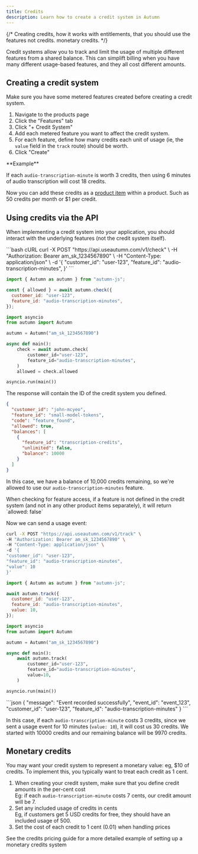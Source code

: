 ```yaml
---
title: Credits
description: Learn how to create a credit system in Autumn
---
```


{/* Creating credits, how it works with entitlements, that you should use the features not credits. monetary credits. */}

Credit systems allow you to track and limit the usage of multiple different features from a shared balance. This can simplift billing when you have many different usage-based features, and they all cost different amounts.

## Creating a credit system

<Warning>
  Make sure you have some metered features created before creating a credit
  system.
</Warning>

1. Navigate to the products page
2. Click the "Features" tab
3. Click "+ Credit System"
4. Add each metered feature you want to affect the credit system.
5. For each feature, define how many credits each unit of usage (ie, the `value` field in the `track` route) should be worth.
6. Click "Create"

<Info>
**Example**

If each `audio-transcription-minute` is worth 3 credits, then using 6 minutes of audio transcription will cost 18 credits.

</Info>

Now you can add these credits as a [product item](/products/product-items.mdx) within a product. Such as 50 credits per month or $1 per credit.

## Using credits via the API

When implementing a credit system into your application, you should interact with the underlying features (not the credit system itself).

<CodeGroup>
```bash cURL
curl -X POST "https://api.useautumn.com/v1/check" \
  -H "Authorization: Bearer am_sk_1234567890" \
  -H "Content-Type: application/json" \
  -d '{
    "customer_id": "user-123",
    "feature_id": "audio-transcription-minutes",
  }'
```

```javascript Typescript
import { Autumn as autumn } from "autumn-js";

const { allowed } = await autumn.check({
  customer_id: "user-123",
  feature_id: "audio-transcription-minutes",
});
```

```python Python
import asyncio
from autumn import Autumn

autumn = Autumn("am_sk_1234567890")

async def main():
    check = await autumn.check(
        customer_id="user-123",
        feature_id="audio-transcription-minutes",
    )
    allowed = check.allowed

asyncio.run(main())
```

</CodeGroup>
The response will contain the ID of the credit system you defined.

```json {8}
{
  "customer_id": "john-mcyeo",
  "feature_id": "small-model-tokens",
  "code": "feature_found",
  "allowed": true,
  "balances": [
    {
      "feature_id": "transcription-credits",
      "unlimited": false,
      "balance": 10000
    }
  ]
}
```

In this case, we have a balance of 10,000 credits remaining, so we're allowed to use our `audio-transcription-minutes` feature.

<Note>
  When checking for feature access, if a feature is not defined in the credit
  system (and not in any other product items separately), it will return
  `allowed: false`
</Note>

Now we can send a usage event:

<CodeGroup>

```bash cURL
curl -X POST "https://api.useautumn.com/v1/track" \
-H "Authorization: Bearer am_sk_1234567890" \
-H "Content-Type: application/json" \
-d '{
"customer_id": "user-123",
"feature_id": "audio-transcription-minutes",
"value": 10
}'
```

```javascript Typescript
import { Autumn as autumn } from "autumn-js";

await autumn.track({
  customer_id: "user-123",
  feature_id: "audio-transcription-minutes",
  value: 10,
});
```

```python Python
import asyncio
from autumn import Autumn

autumn = Autumn("am_sk_1234567890")

async def main():
    await autumn.track(
        customer_id="user-123",
        feature_id="audio-transcription-minutes",
        value=10,
    )

asyncio.run(main())
```

</CodeGroup>
```json
{
    "message": "Event recorded successfully",
    "event_id": "event_123",
    "customer_id": "user-123",
    "feature_id": "audio-transcription-minutes"
}
```

In this case, if each `audio-transcription-minute` costs 3 credits, since we sent a usage event for 10 minutes (`value: 10`), it will cost us 30 credits. We started with 10000 credits and our remaining balance will be 9970 credits.

## Monetary credits

You may want your credit system to represent a monetary value: eg, $10 of credits. To implement this, you typically want to treat each credit as 1 cent.

1. When creating your credit system, make sure that you define credit amounts in the per-cent cost <br />
   Eg: if each `audio-transcription-minute` costs 7 cents, our credit amount will be 7.
2. Set any included usage of credits in cents <br />
   Eg, if customers get 5 USD credits for free, they should have an included usage of 500.
3. Set the cost of each credit to 1 cent (0.01) when handling prices

See the credits pricing guide for a more detailed example of setting up a monetary credits system

<Card
  title="Credits Example"
  horizontal
  href="/guides/credits"
  icon="money-bills"
/>
